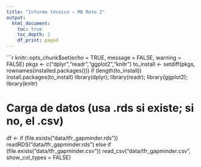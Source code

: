 ```yaml
---
title: "Informe técnico — M8 Reto 2"
output:
  html_document:
    toc: true
    toc_depth: 2
    df_print: paged
---
```


```r
knitr::opts_chunk$set(echo = TRUE, message = FALSE, warning = FALSE)
pkgs <- c("dplyr","readr","ggplot2","knitr")
to_install <- setdiff(pkgs, rownames(installed.packages()))
if (length(to_install)) install.packages(to_install)
library(dplyr); library(readr); library(ggplot2); library(knitr)

# Carga de datos (usa .rds si existe; si no, el .csv)
df <- if (file.exists("data/tfr_gapminder.rds")) readRDS("data/tfr_gapminder.rds")
      else if (file.exists("data/tfr_gapminder.csv")) read_csv("data/tfr_gapminder.csv", show_col_types = FALSE)
